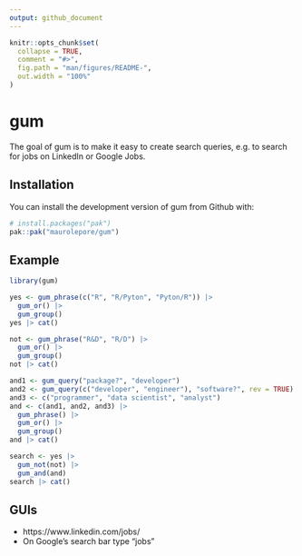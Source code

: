 ```yaml
---
output: github_document
---
```


<!-- README.md is generated from README.Rmd. Please edit that file -->

```r
knitr::opts_chunk$set(
  collapse = TRUE,
  comment = "#>",
  fig.path = "man/figures/README-",
  out.width = "100%"
)
```

# gum

<!-- badges: start -->
<!-- badges: end -->

The goal of gum is to make it easy to create search queries, e.g. to search for
jobs on LinkedIn or Google Jobs.

## Installation

You can install the development version of gum from Github with:

``` r
# install.packages("pak")
pak::pak("maurolepore/gum")
```

## Example

```r
library(gum)

yes <- gum_phrase(c("R", "R/Pyton", "Pyton/R")) |>
  gum_or() |>
  gum_group()
yes |> cat()

not <- gum_phrase("R&D", "R/D") |>
  gum_or() |>
  gum_group()
not |> cat()

and1 <- gum_query("package?", "developer")
and2 <- gum_query(c("developer", "engineer"), "software?", rev = TRUE)
and3 <- c("programmer", "data scientist", "analyst")
and <- c(and1, and2, and3) |>
  gum_phrase() |>
  gum_or() |>
  gum_group()
and |> cat()

search <- yes |> 
  gum_not(not) |> 
  gum_and(and)
search |> cat()
```

## GUIs

* https://www.linkedin.com/jobs/
* On Google's search bar type "jobs"
